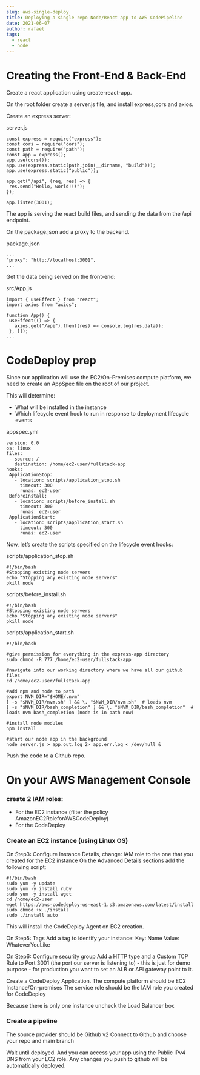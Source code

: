 ```yaml
---
slug: aws-single-deploy
title: Deploying a single repo Node/React app to AWS CodePipeline
date: 2021-06-07
author: rafael
tags:
  - react
  - node
---
```


# Creating the Front-End & Back-End

Create a react application using create-react-app.

On the root folder create a server.js file, and install express,cors and axios.

Create an express server:

server.js

```
const express = require("express");
const cors = require("cors");
const path = require("path");
const app = express();
app.use(cors());
app.use(express.static(path.join(__dirname, "build")));
app.use(express.static("public"));

app.get("/api", (req, res) => {
 res.send("Hello, world!!!");
});

app.listen(3001);

```

The app is serving the react build files, and sending the data from the /api endpoint.

On the package.json add a proxy to the backend.

package.json

```
...
"proxy": "http://localhost:3001",
...
```

Get the data being served on the front-end:

src/App.js

```
import { useEffect } from "react";
import axios from "axios";

function App() {
 useEffect(() => {
   axios.get("/api").then((res) => console.log(res.data));
 }, []);
...
```

# CodeDeploy prep

Since our application will use the EC2/On-Premises compute platform, we need to create an AppSpec file on the root of our project.

This will determine:

- What will be installed in the instance
- Which lifecycle event hook to run in response to deployment lifecycle events

appspec.yml

```
version: 0.0
os: linux
files:
 - source: /
   destination: /home/ec2-user/fullstack-app
hooks:
 ApplicationStop:
   - location: scripts/application_stop.sh
     timeout: 300
     runas: ec2-user
 BeforeInstall:
   - location: scripts/before_install.sh
     timeout: 300
     runas: ec2-user
 ApplicationStart:
   - location: scripts/application_start.sh
     timeout: 300
     runas: ec2-user

```

Now, let’s create the scripts specified on the lifecycle event hooks:

scripts/application_stop.sh

```
#!/bin/bash
#Stopping existing node servers
echo "Stopping any existing node servers"
pkill node

```

scripts/before_install.sh

```
#!/bin/bash
#Stopping existing node servers
echo "Stopping any existing node servers"
pkill node

```

scripts/application_start.sh

```
#!/bin/bash

#give permission for everything in the express-app directory
sudo chmod -R 777 /home/ec2-user/fullstack-app

#navigate into our working directory where we have all our github files
cd /home/ec2-user/fullstack-app

#add npm and node to path
export NVM_DIR="$HOME/.nvm"
[ -s "$NVM_DIR/nvm.sh" ] && \. "$NVM_DIR/nvm.sh"  # loads nvm
[ -s "$NVM_DIR/bash_completion" ] && \. "$NVM_DIR/bash_completion"  # loads nvm bash_completion (node is in path now)

#install node modules
npm install

#start our node app in the background
node server.js > app.out.log 2> app.err.log < /dev/null &

```

Push the code to a Github repo.

# On your AWS Management Console

### create 2 IAM roles:

- For the EC2 instance (filter the policy AmazonEC2RoleforAWSCodeDeploy)
- For the CodeDeploy

### Create an EC2 instance (using Linux OS)

On Step3: Configure Instance Details, change:
IAM role to the one that you created for the EC2 instance
On the Advanced Details sections add the following script:

```
#!/bin/bash
sudo yum -y update
sudo yum -y install ruby
sudo yum -y install wget
cd /home/ec2-user
wget https://aws-codedeploy-us-east-1.s3.amazonaws.com/latest/install
sudo chmod +x ./install
sudo ./install auto

```

This will install the CodeDeploy Agent on EC2 creation.

On Step5: Tags
Add a tag to identify your instance:
Key: Name Value: WhateverYouLike

On Step6: Configure security group
Add a HTTP type and a Custom TCP Rule to Port 3001 (the port our server is listening to) - this is just for demo purpose - for production you want to set an ALB or API gateway point to it.

Create a CodeDeploy Application.
The compute platform should be EC2 Instance/On-premises
The service role should be the IAM role you created for CodeDeploy

Because there is only one instance uncheck the Load Balancer box

### Create a pipeline

The source provider should be Github v2
Connect to Github and choose your repo and main branch

Wait until deployed. And you can access your app using the Public IPv4 DNS from your EC2 role.
Any changes you push to github will be automatically deployed.
